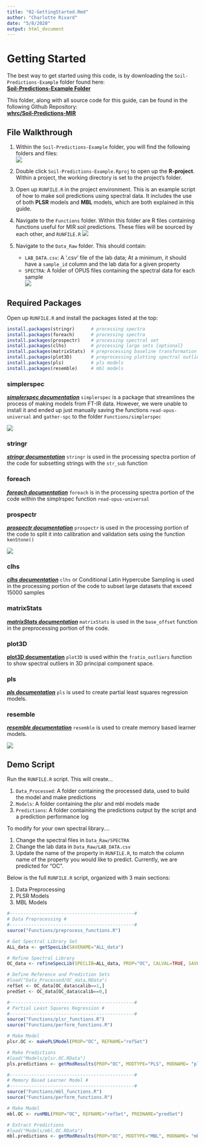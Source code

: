 ```yaml
---
title: "02-GettingStarted.Rmd"
author: "Charlotte Rivard"
date: "5/8/2020"
output: html_document
---
```


# Getting Started

The best way to get started using this code, is by downloading the `Soil-Predictions-Example` folder found here:    
[**Soil-Predictions-Example Folder**](https://github.com/whrc/Soil-Predictions-MIR/tree/master/Soil-Predictions-Example)

This folder, along with all source code for this guide, can be found in the following Github Repository:    
[**whrc/Soil-Predictions-MIR**](https://github.com/whrc/Soil-Predictions-MIR)

## File Walkthrough {-}
1. Within the `Soil-Predictions-Example` folder, you will find the following folders and files:     
![](images/demo-folder.png)

2. Double click `Soil-Predictions-Example.Rproj` to open up the **R-project**. Within a project, the working directory is set to the project's folder.
<!-- Add picture when possible -->

3. Open up `RUNFILE.R` in the project environment. This is an example script of how to make soil predictions using spectral data. It includes the use of both **PLSR** models and **MBL** models, which are both explained in this guide. 

4. Navigate to the `Functions` folder. Within this folder are R files containing functions useful for MIR soil predictions. These files will be sourced by each other, and `RUNFILE.R`
![](images/functions_files.png)

5. Navigate to the `Data_Raw` folder. This should contain:    
    + `LAB_DATA.csv`: A '.csv' file of the lab data; At a minimum,  it should have a `sample_id` column and the lab data for a given property
    + `SPECTRA`: A folder of OPUS files containing the spectral data for each sample   
![](images/data-raw.png)
    
## Required Packages {-}
Open up `RUNFILE.R` and install the packages listed at the top:    

```r
install.packages(stringr)      # processing spectra
install.packages(foreach)      # processing spectra
install.packages(prospectr)    # processing spectral set
install.packages(clhs)         # processing large sets {optional}
install.packages(matrixStats)  # preprocessing baseline transformation
install.packages(plot3D)       # preprocessing plotting spectral outliers {optional}
install.packages(pls)          # pls models
install.packages(resemble)     # mbl models
```

### simplerspec {-}
[***simplerspec documentation***](https://github.com/philipp-baumann/simplerspec) 
`simplerspec` is a package that streamlines the process of making models from FT-IR data. However, we were unable to install it and ended up just manually saving the functions `read-opus-universal` and `gather-spc` to the folder `Functions/simplerspec`    
  
![](images/simplerspec-logo.png)

### stringr {-}
[***stringr documentation***](https://cran.r-project.org/web/packages/stringr/vignettes/stringr.html)
`stringr` is used in the processing spectra portion of the code for subsetting strings with the `str_sub` function    

### foreach {-}
[***foreach documentation***](https://cran.r-project.org/web/packages/foreach/vignettes/foreach.html)
`foreach` is in the processing spectra portion of the code within the simplrspec function `read-opus-universal`    

### prospectr {-}
[***prospectr documentation***](https://github.com/l-ramirez-lopez/prospectr) 
`prospectr` is used in the processing portion of the code to split it into calibration and validation sets using the function `kenStone()`    

![](images/prospectR.png)


### clhs {-}
[***clhs documentation***](https://cran.r-project.org/web/packages/clhs/clhs.pdf)
`clhs` or Conditional Latin Hypercube Sampling is used in the processing portion of the code to subset large datasets that exceed 15000 samples    



### matrixStats {-}
[***matrixStats documentation***](https://cran.rstudio.com/web/packages/matrixStats/index.html)
`matrixStats` is used in the `base_offset` function in the preprocessing portion of the code.    

### plot3D {-}
[**plot3D documentation**](http://www.sthda.com/english/wiki/impressive-package-for-3d-and-4d-graph-r-software-and-data-visualization)
`plot3D` is used within the `fratio_outliers` function to show spectral outliers in 3D principal component space.    

### pls {-}
[***pls documentation***](https://cran.r-project.org/web/packages/pls/vignettes/pls-manual.pdf)
`pls` is used to create partial least squares regression models.  

### resemble {-}
[***resemble documentation***](https://github.com/l-ramirez-lopez/resemble)
`resemble` is used to create memory based learner models.    

![](images/resemble_logo.png)

## Demo Script {-}
Run the `RUNFILE.R` script. This will create...     

1. `Data_Processed`: A folder containing the processed data, used to build the model and make predictions     
2. `Models`: A folder containing the plsr and mbl models made    
3. `Predictions`: A folder containing the predictions output by the script and a prediction performance log   

To modify for your own spectral library....

1. Change the spectral files in `Data_Raw/SPECTRA`    
2. Change the lab data in `Data_Raw/LAB_DATA.csv`
3. Update the name of the property in `RUNFILE.R`, to match the column name of the property you would like to predict. Currently, we are predicted for "OC".


Below is the full `RUNFILE.R` script, organized with 3 main sections:

1. Data Preprocessing    
2. PLSR Models    
3. MBL Models    
```r
#----------------------------------------------#
# Data Preprocessing #
#----------------------------------------------#
source("Functions/preprocess_functions.R")

# Get Spectral Library Set
ALL_data <- getSpecLib(SAVENAME="ALL_data")

# Refine Spectral Library
OC_data <- refineSpecLib(SPECLIB=ALL_data, PROP="OC", CALVAL=TRUE, SAVENAME="OC_data")

# Define Reference and Prediction Sets
#load("Data_Processed/OC_data.RData")
refSet <- OC_data[OC_data$calib==1,]
predSet <- OC_data[OC_data$calib==0,]

#----------------------------------------------#
# Partial Least Squares Regression #
#----------------------------------------------#
source("Functions/plsr_functions.R")
source("Functions/perform_functions.R")

# Make Model
plsr.OC <- makePLSModel(PROP="OC", REFNAME="refSet")

# Make Predictions
#load("Models/plsr.OC.RData")
pls.predictions <- getModResults(PROP="OC", MODTYPE="PLS", MODNAME= "plsr.OC", PREDNAME= "predSet")

#----------------------------------------------#
# Memory Based Learner Model #
#----------------------------------------------#
source("Functions/mbl_functions.R")
source("Functions/perform_functions.R")

# Make Model
mbl.OC <- runMBL(PROP="OC", REFNAME="refSet", PREDNAME="predSet")

# Extract Predictions
#load("Models/mbl.OC.RData")
mbl.predictions <- getModResults(PROP="OC", MODTYPE="MBL", MODNAME= "mbl.OC", PREDNAME= "predSet")
```

